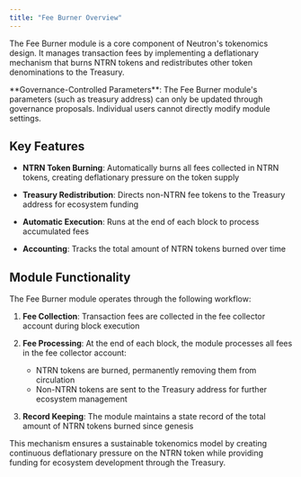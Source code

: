 ```yaml
---
title: "Fee Burner Overview"
---
```


The Fee Burner module is a core component of Neutron's tokenomics design. It manages transaction fees by implementing a deflationary mechanism that burns NTRN tokens and redistributes other token denominations to the Treasury.

<Info>
**Governance-Controlled Parameters**: The Fee Burner module's parameters (such as treasury address) can only be updated through governance proposals. Individual users cannot directly modify module settings.
</Info>

## Key Features

- **NTRN Token Burning**: Automatically burns all fees collected in NTRN tokens, creating deflationary pressure on the token supply
  
- **Treasury Redistribution**: Directs non-NTRN fee tokens to the Treasury address for ecosystem funding

- **Automatic Execution**: Runs at the end of each block to process accumulated fees

- **Accounting**: Tracks the total amount of NTRN tokens burned over time

## Module Functionality

The Fee Burner module operates through the following workflow:

1. **Fee Collection**: Transaction fees are collected in the fee collector account during block execution
   
2. **Fee Processing**: At the end of each block, the module processes all fees in the fee collector account:
   - NTRN tokens are burned, permanently removing them from circulation
   - Non-NTRN tokens are sent to the Treasury address for further ecosystem management

3. **Record Keeping**: The module maintains a state record of the total amount of NTRN tokens burned since genesis

This mechanism ensures a sustainable tokenomics model by creating continuous deflationary pressure on the NTRN token while providing funding for ecosystem development through the Treasury. 